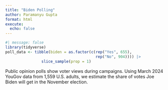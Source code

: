 ```yaml
---
title: "Biden Polling"
author: Paramanyu Gupta
format: html
execute: 
  echo: false
---
```


```r
#| message: false
library(tidyverse)
poll_data <- tibble(biden = as.factor(c(rep("Yes", 655), 
                                        rep("No", 904)))) |> 
                slice_sample(prop = 1)
```

Public opinion polls show voter views during campaigns. Using March 2024 YouGov data from 1,559 U.S. adults, we estimate the share of votes Joe Biden will get in the November election.